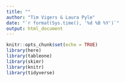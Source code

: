 ```yaml
---
title: ""
author: "Tim Vigers & Laura Pyle"
date: "`r format(Sys.time(), '%d %B %Y')`"
output: html_document
---
```


```r
knitr::opts_chunk$set(echo = TRUE)
library(here)
library(tableone)
library(skimr)
library(knitr)
library(tidyverse)
```

```r

```